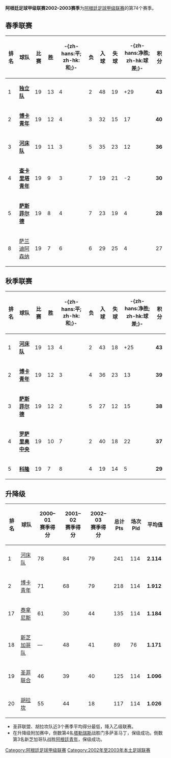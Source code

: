 {{Unreferenced|time=2020-03-07T05:09:55+00:00}}
{{noteTA
|G1=南美球會}}
'''阿根廷足球甲级联赛2002–2003赛季'''为[[阿根廷足球甲级联赛|阿根廷足球甲级联赛]]的第74个赛季。

== 春季联赛 ==
{| class="wikitable sortable" style="text-align: center;"
! '''排名'''
!'''球队'''
!'''比赛'''
!'''胜'''
!'''-{zh-hans:平; zh-hk:和;}-'''
!'''负'''
!'''入球'''
!'''失球'''
!'''-{zh-hans:净胜; zh-hk:球差;}-'''
!'''积分'''
|- style="background: #D0F0C0;" 
|1||align="left"|'''[[独立竞技俱乐部|独立队]]'''||19||13||4||2||48||19||+29||'''43'''
|- style="background: #E8FFD8;"
|2||align="left"|'''[[博卡青年|博卡青年]]'''||19||12||4||3||32||15||17||'''40'''
|- style="background: #E8FFD8;"
|3||align="left"|'''[[河床竞技俱乐部|河床队]]'''||19||11||3||5||35||23||12||'''36'''
|- style="background: #F0F0F0;"
|4||align="left"|'''[[查卡里塔青年|查卡里塔青年]]'''||19||9||3||7||19||21||-2||'''30'''
|- style="background: #F0F0F0;"
|5||align="left"|'''[[萨斯菲尔德足球俱乐部|萨斯菲尔德]]'''||19||8||4||7||23||19||4||'''28'''
|- style="background: #F0F0F0;"
|8||align="left"|[[萨兰迪阿森纳|萨兰迪阿森纳]]||19||7||6||6||29||25||4||27
|}

== 秋季联赛 ==
{| class="wikitable sortable" style="text-align: center;"
! '''排名'''
!'''球队'''
!'''比赛'''
!'''胜'''
!'''-{zh-hans:平; zh-hk:和;}-'''
!'''负'''
!'''入球'''
!'''失球'''
!'''-{zh-hans:净胜; zh-hk:球差;}-'''
!'''积分'''
|- style="background: #D0F0C0;" 
|1||align="left"|'''[[河床竞技俱乐部|河床队]]'''||19||13||4||2||43||18||+25||'''43'''
|- style="background: #E8FFD8;"
|2||align="left"|'''[[博卡青年|博卡青年]]'''||19||12||3||4||36||23||13||'''39'''
|- style="background: #E8FFD8;"
|3||align="left"|'''[[萨斯菲尔德足球俱乐部|萨斯菲尔德]]'''||19||12||2||5||27||12||15||'''38'''
|- style="background: #F0F0F0;"
|4||align="left"|'''[[罗萨里奥中央|罗萨里奥中央]]'''||19||10||7||2||40||18||22||'''37'''
|- style="background: #F0F0F0;"
|5||align="left"|'''[[科隆竞技俱乐部|科隆]]'''||19||7||8||4||19||14||5||'''29'''
|}

== 升降级 ==
{|class="wikitable sortable"
!width=35| 排名<br>
!width=110| 球队
!width=115| 2000–01<br>赛季得分
!width=115| 2001–02<br>赛季得分
!width=115| 2002–03<br>赛季得分
!width=55| 总计<br>Pts
!width=55| 场次<br>Pld
!width=70| 平均值<br>
|-align="center"
|1
|align="left"|[[河床竞技俱乐部|河床队]]
|78
|84
|79
|241
|114
|'''2.114'''
|-align="center"
|2
|align="left"|[[博卡青年|博卡青年]]
|71
|68
|79
|218
|114
|'''1.912'''
|-align="center" bgcolor=#FFCCCC
|17
|align="left"|[[泰拿尼斯體育會|泰拿尼斯]]
|61	
|30	
|44	
|135	
|114	
|'''1.184'''
|-align="center" bgcolor=#FFCCCC
|18
|align="left"|[[新芝加哥竞技俱乐部|新芝加哥队]]
|—	
|48	
|41	
|89	
|76	
|'''1.171'''
|-align="center" bgcolor=#FF8888
|19
|align="left"|[[圣菲联合|圣菲联合]]
|46	
|39	
|40	
|125	
|114	
|'''1.096'''
|-align="center" bgcolor=#FF8888
|20
|align="left"|[[胡拉坎竞技俱乐部|胡拉坎]]
|55	
|44	
|18	
|117	
|114	
|'''1.026'''
|}
*圣菲联盟、胡拉坎队近3个赛季平均得分最低，降入乙级联赛。
*在升降级附加赛中，倒数第4名[[泰拿尼斯體育會|塔勒瑞斯]]战胜门多萨圣马丁，保级成功。倒数第3名新芝加哥队战胜[[阿根廷青年|阿根廷青年]]，保级成功。


{{fb start}}
{{阿甲赛季}}
{{fb end}}

[[Category:阿根廷足球甲级联赛|Category:阿根廷足球甲级联赛]]
[[Category:2002年至2003年本土足球联赛|Category:2002年至2003年本土足球联赛]]
